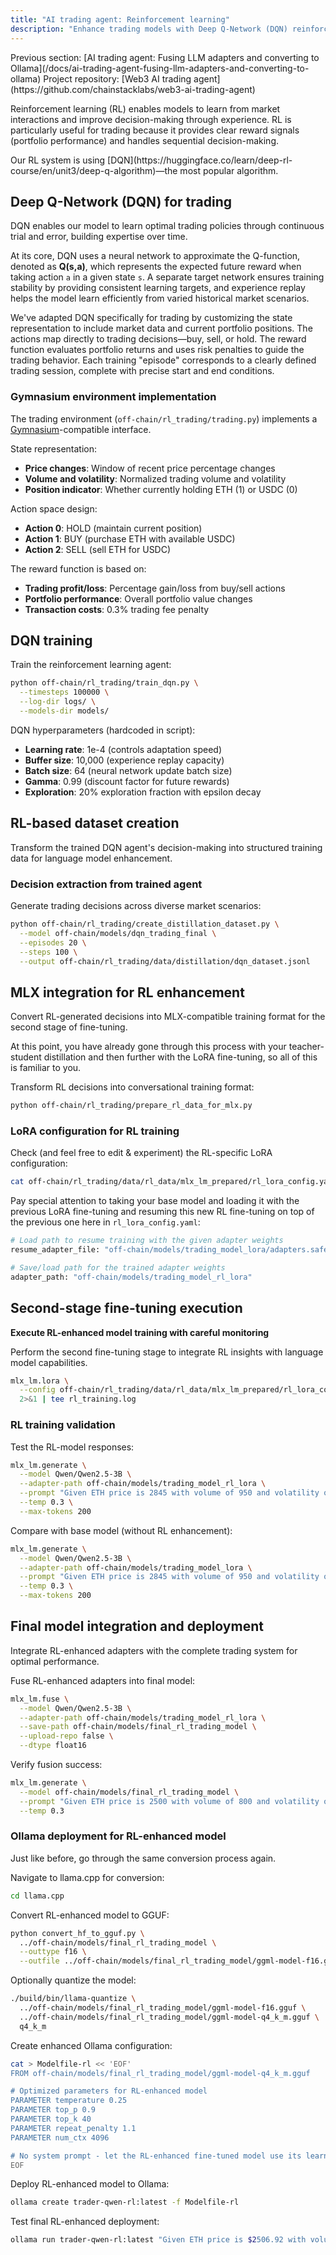 ```yaml
---
title: "AI trading agent: Reinforcement learning"
description: "Enhance trading models with Deep Q-Network (DQN) reinforcement learning, train agents through market interactions, and integrate RL insights with fine-tuned language models for optimal performance."
---
```


<Info>
  Previous section: [AI trading agent: Fusing LLM adapters and converting to Ollama](/docs/ai-trading-agent-fusing-llm-adapters-and-converting-to-ollama)
</Info>

<Note>
  Project repository: [Web3 AI trading agent](https://github.com/chainstacklabs/web3-ai-trading-agent)
</Note>

Reinforcement learning (RL) enables models to learn from market interactions and improve decision-making through experience. RL is particularly useful for trading because it provides clear reward signals (portfolio performance) and handles sequential decision-making.

<Info>
  Our RL system is using [DQN](https://huggingface.co/learn/deep-rl-course/en/unit3/deep-q-algorithm)—the most popular algorithm.
</Info>

## Deep Q-Network (DQN) for trading

DQN enables our model to learn optimal trading policies through continuous trial and error, building expertise over time.

At its core, DQN uses a neural network to approximate the Q-function, denoted as **Q(s,a)**, which represents the expected future reward when taking action `a` in a given state `s`. A separate target network ensures training stability by providing consistent learning targets, and experience replay helps the model learn efficiently from varied historical market scenarios.

We've adapted DQN specifically for trading by customizing the state representation to include market data and current portfolio positions. The actions map directly to trading decisions—buy, sell, or hold. The reward function evaluates portfolio returns and uses risk penalties to guide the trading behavior. Each training "episode" corresponds to a clearly defined trading session, complete with precise start and end conditions.

### Gymnasium environment implementation

The trading environment (`off-chain/rl_trading/trading.py`) implements a [Gymnasium](https://gymnasium.farama.org/)-compatible interface.

State representation:
- **Price changes**: Window of recent price percentage changes
- **Volume and volatility**: Normalized trading volume and volatility
- **Position indicator**: Whether currently holding ETH (1) or USDC (0)

Action space design:
- **Action 0**: HOLD (maintain current position)
- **Action 1**: BUY (purchase ETH with available USDC)
- **Action 2**: SELL (sell ETH for USDC)

The reward function is based on:
- **Trading profit/loss**: Percentage gain/loss from buy/sell actions
- **Portfolio performance**: Overall portfolio value changes
- **Transaction costs**: 0.3% trading fee penalty

## DQN training

Train the reinforcement learning agent:

```bash
python off-chain/rl_trading/train_dqn.py \
  --timesteps 100000 \
  --log-dir logs/ \
  --models-dir models/
```

DQN hyperparameters (hardcoded in script):
- **Learning rate**: 1e-4 (controls adaptation speed)
- **Buffer size**: 10,000 (experience replay capacity)
- **Batch size**: 64 (neural network update batch size)
- **Gamma**: 0.99 (discount factor for future rewards)
- **Exploration**: 20% exploration fraction with epsilon decay

## RL-based dataset creation

Transform the trained DQN agent's decision-making into structured training data for language model enhancement.

### Decision extraction from trained agent

Generate trading decisions across diverse market scenarios:

```bash
python off-chain/rl_trading/create_distillation_dataset.py \
  --model off-chain/models/dqn_trading_final \
  --episodes 20 \
  --steps 100 \
  --output off-chain/rl_trading/data/distillation/dqn_dataset.jsonl
```

## MLX integration for RL enhancement

Convert RL-generated decisions into MLX-compatible training format for the second stage of fine-tuning.

<Info>
  At this point, you have already gone through this process with your teacher-student distillation and then further with the LoRA fine-tuning, so all of this is familiar to you.
</Info>

Transform RL decisions into conversational training format:

```bash
python off-chain/rl_trading/prepare_rl_data_for_mlx.py
```

### LoRA configuration for RL training

Check (and feel free to edit & experiment) the RL-specific LoRA configuration:

```bash
cat off-chain/rl_trading/data/rl_data/mlx_lm_prepared/rl_lora_config.yaml
```

Pay special attention to taking your base model and loading it with the previous LoRA fine-tuning and resuming this new RL fine-tuning on top of the previous one here in `rl_lora_config.yaml`:

```python
# Load path to resume training with the given adapter weights
resume_adapter_file: "off-chain/models/trading_model_lora/adapters.safetensors"  # Continue from previous model

# Save/load path for the trained adapter weights
adapter_path: "off-chain/models/trading_model_rl_lora"
```

## Second-stage fine-tuning execution

**Execute RL-enhanced model training with careful monitoring**

Perform the second fine-tuning stage to integrate RL insights with language model capabilities.

```bash
mlx_lm.lora \
  --config off-chain/rl_trading/data/rl_data/mlx_lm_prepared/rl_lora_config.yaml \
  2>&1 | tee rl_training.log
```

### RL training validation

Test the RL-model responses:

```bash
mlx_lm.generate \
  --model Qwen/Qwen2.5-3B \
  --adapter-path off-chain/models/trading_model_rl_lora \
  --prompt "Given ETH price is 2845 with volume of 950 and volatility of 0.025, recent price change of +5% in 2 hours, and I currently hold 1.2 ETH and 3500 USDC, what trading action should I take on Uniswap?" \
  --temp 0.3 \
  --max-tokens 200
```

Compare with base model (without RL enhancement):

```bash
mlx_lm.generate \
  --model Qwen/Qwen2.5-3B \
  --adapter-path off-chain/models/trading_model_lora \
  --prompt "Given ETH price is 2845 with volume of 950 and volatility of 0.025, recent price change of +5% in 2 hours, and I currently hold 1.2 ETH and 3500 USDC, what trading action should I take on Uniswap?" \
  --temp 0.3 \
  --max-tokens 200
```

## Final model integration and deployment

Integrate RL-enhanced adapters with the complete trading system for optimal performance.

Fuse RL-enhanced adapters into final model:

```bash
mlx_lm.fuse \
  --model Qwen/Qwen2.5-3B \
  --adapter-path off-chain/models/trading_model_rl_lora \
  --save-path off-chain/models/final_rl_trading_model \
  --upload-repo false \
  --dtype float16
```

Verify fusion success:

```bash
mlx_lm.generate \
  --model off-chain/models/final_rl_trading_model \
  --prompt "Given ETH price is 2500 with volume of 800 and volatility of 0.045, recent price change of -8% in 30 minutes, and I currently hold 3.0 ETH and 2000 USDC, what trading action should I take on Uniswap?" \
  --temp 0.3
```

### Ollama deployment for RL-enhanced model

Just like before, go through the same conversion process again.

Navigate to llama.cpp for conversion:

```bash
cd llama.cpp
```

Convert RL-enhanced model to GGUF:

```bash
python convert_hf_to_gguf.py \
  ../off-chain/models/final_rl_trading_model \
  --outtype f16 \
  --outfile ../off-chain/models/final_rl_trading_model/ggml-model-f16.gguf
```

Optionally quantize the model:

```bash
./build/bin/llama-quantize \
  ../off-chain/models/final_rl_trading_model/ggml-model-f16.gguf \
  ../off-chain/models/final_rl_trading_model/ggml-model-q4_k_m.gguf \
  q4_k_m
```

Create enhanced Ollama configuration:

```bash
cat > Modelfile-rl << 'EOF'
FROM off-chain/models/final_rl_trading_model/ggml-model-q4_k_m.gguf

# Optimized parameters for RL-enhanced model
PARAMETER temperature 0.25
PARAMETER top_p 0.9
PARAMETER top_k 40
PARAMETER repeat_penalty 1.1
PARAMETER num_ctx 4096

# No system prompt - let the RL-enhanced fine-tuned model use its learned behavior naturally
EOF
```

Deploy RL-enhanced model to Ollama:

```bash
ollama create trader-qwen-rl:latest -f Modelfile-rl
```

Test final RL-enhanced deployment:

```bash
ollama run trader-qwen-rl:latest "Given ETH price is $2506.92 with volume of 999.43 and volatility of 0.045, recent price change of 35.7765 ticks, and I currently hold 3.746 ETH and 9507.14 USDC, what trading action should I take on Uniswap?"
```

